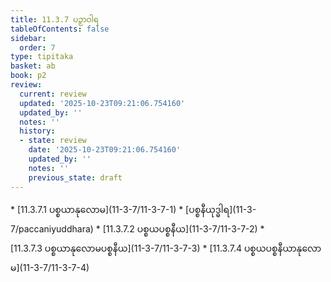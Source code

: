 ```yaml
---
title: 11.3.7 ပဉှာဝါရ
tableOfContents: false
sidebar:
  order: 7
type: tipitaka
basket: ab
book: p2
review:
  current: review
  updated: '2025-10-23T09:21:06.754160'
  updated_by: ''
  notes: ''
  history:
  - state: review
    date: '2025-10-23T09:21:06.754160'
    updated_by: ''
    notes: ''
    previous_state: draft
---
```



<ReviewStatus review={frontmatter.review} showDetails={true} />

<HypothesisAnnotation frontmatter={frontmatter} />

<DynamicBreadcrumb />



<TableOfContents book="p2" section="11.3.7">
* [11.3.7.1 ပစ္စယာနုလောမ](11-3-7/11-3-7-1)
* [ပစ္စနီယုဒ္ဓါရ](11-3-7/paccaniyuddhara)
* [11.3.7.2 ပစ္စယပစ္စနီယ](11-3-7/11-3-7-2)
* [11.3.7.3 ပစ္စယာနုလောမပစ္စနီယ](11-3-7/11-3-7-3)
* [11.3.7.4 ပစ္စယပစ္စနီယာနုလောမ](11-3-7/11-3-7-4)
</TableOfContents>